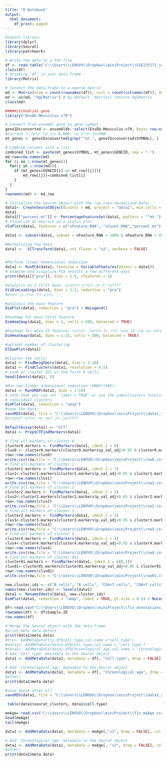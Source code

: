 ---
title: "R Notebook"
output:
  html_document:
    df_print: paged
---

```{r}
#import libries:
library(dplyr)
library(Seurat)
library(patchwork)
```

```{r}
# Write the data to a TSV file
df <- read.table("C:\\Users\\LENOVO\\Dropbox\\miniProject\\GSE225172_sc_MT_Babraham_Blood_aging\\sc_MT_Babraham_Blood_aging.txt", header = TRUE)
class(df)
# Assuming 'df' is your data.frame
library(Matrix)

# Convert the data.frame to a sparse matrix
md <- Matrix(nrow = count(rownames(df)), ncol = count(colnames(df)), data =as.matrix(df)[,], sparse = TRUE)
md <- as(md, "dgCMatrix") # by default, Matrix() returns dgCMatrix
class(md)
```
```{r}
####mitchodrial gene
library("EnsDb.Mmusculus.v79")

# Convert from ensembl.gene to gene.symbol
geneIDsconverted <- ensembldb::select(EnsDb.Mmusculus.v79, keys= row.names(md), keytype = "GENEID", columns = c("SYMBOL","GENEID"))
#חסרים עוד ~8,000 גנים ככל הנראה זה פסאודוגנים lncRNA
mt_genes <- geneIDsconverted[grep("^mt-", geneIDsconverted$SYMBOL), ]
```

```{r}
# Combine columns into a list
combined_list <- paste(mt_genes$SYMBOL, mt_genes$GENEID, sep = "-")
md_row=row.names(md)
for (i in 1:nrow(mt_genes)){
  for(j in 1:nrow(md)){
    if (mt_genes$GENEID[i] == md_row[[j]]){
        md_row[[j]]=combined_list[i]
    }
  }
}
rownames(md) <- md_row
```

```{r}
# Initialize the Seurat object with the raw (non-normalized data).
data1<- CreateSeuratObject(counts = md, project = "data1", min.cells = 3, min.features = 200)
data1
data1[["percent.mt"]] <- PercentageFeatureSet(data1, pattern = "^mt-")
# Visualize QC metrics as a violin plot
VlnPlot(data1, features = c("nFeature_RNA", "nCount_RNA","percent.mt"), ncol = 3)
```

```{r}
data1 <- subset(data1, subset = nFeature_RNA > 1000 & nFeature_RNA < 4500 &  nCount_RNA<750000 & percent.mt < 6)
```

```{r}
#Normalizing the data
data1 <-  SCTransform(data1, vst.flavor = "v2", verbose = FALSE)

```

```{r}

```

```{r}
#Perform linear dimensional reduction
data1 <- RunPCA(data1, features = VariableFeatures(object = data1))
# Examine and visualize PCA results a few different ways
print(data1[["pca"]], dims = 1:5, nfeatures = 5)

```

```{r}
#analysis on 2 first dims- למה רק את השתיים הראשונים???
VizDimLoadings(data1, dims = 1:2, reduction = "pca")
#נותנים יותר שונות בין התאים 
```

```{r}
#analysis the main feature
DimPlot(data1, reduction = "pca") + NoLegend()
```

```{r}
#heatmap for main first feature
DimHeatmap(data1, dims = 1, cells = 500, balanced = TRUE)
```

```{r}
#heatmap for main 15 feature- למה מדפיסים שוב עבור 15 אפשר לוותר על ההדפסה  הקודמנת???
DimHeatmap(data1, dims = 1:15, cells = 500, balanced = TRUE)
```

```{r}
#optimal number of clustering
ElbowPlot(data1)
```

```{r}
#Cluster the cells:
data1 <- FindNeighbors(data1, dims = 1:10)
data1 <- FindClusters(data1, resolution = 0.5)
# Look at cluster IDs of the first 5 cells
head(Idents(data1), 5)
```

```{r}
#Run non-linear dimensional reduction (UMAP/tSNE):
data1 <- RunUMAP(data1, dims = 1:10)
# note that you can set `label = TRUE` or use the LabelClusters function to help label
# individual clusters
DimPlot(data1, reduction = "umap")
#save the data:
saveRDS(data1, file = "C:\\Users\\LENOVO\\Dropbox\\miniProject\\data1_tutorial.rds")
#האם ניתן לשפר את החלוקה לקלסטרים????
```

```{r}
DefaultAssay(data1) <- "SCT"
data1 <- PrepSCTFindMarkers(data1)
```

```{r}
# find all markers of cluster 0
cluster0.markers <- FindMarkers(data1, ident.1 = 0)
clus0 <- cluster0.markers[cluster0.markers$p_val_adj<0.05 & cluster0.markers$avg_log2FC >0,]
row<-row.names(clus0)
write.csv(row,file = "C:\\Users\\LENOVO\\Dropbox\\miniProject\\row0.csv")
# find all markers of cluster 1
cluster1.markers <- FindMarkers(data1, ident.1 = 1)
clus1<-cluster1.markers[cluster1.markers$p_val_adj<0.05 & cluster1.markers$avg_log2FC >0,]
row<-row.names(clus1)
write.csv(row,file = "C:\\Users\\LENOVO\\Dropbox\\miniProject\\row1.csv")
# find all markers of cluster 2
cluster2.markers <- FindMarkers(data1, ident.1 = 2)
clus2<-cluster2.markers[cluster2.markers$p_val_adj<0.05 & cluster2.markers$avg_log2FC >0,]
row<-row.names(clus2)
write.csv(row,file = "C:\\Users\\LENOVO\\Dropbox\\miniProject\\row2.csv")
# find all markers of cluster 3
cluster3.markers <- FindMarkers(data1, ident.1 = 3)
clus3<-cluster3.markers[cluster3.markers$p_val_adj<0.05 & cluster3.markers$avg_log2FC >0,]
row<-row.names(clus3)
write.csv(row,file = "C:\\Users\\LENOVO\\Dropbox\\miniProject\\row3.csv")
# find all markers of cluster 4
cluster4.markers <- FindMarkers(data1, ident.1 = 4)
clus4<-cluster4.markers[cluster4.markers$p_val_adj<0.05 & cluster4.markers$avg_log2FC >0,]
row<-row.names(clus4)
write.csv(row,file = "C:\\Users\\LENOVO\\Dropbox\\miniProject\\row4.csv")
# find all markers of cluster 0&1
cluster01.markers <- FindMarkers(data1, ident.1 = c(0,1))
clus01<-cluster01.markers[cluster01.markers$p_val_adj<0.05 & cluster01.markers$avg_log2FC >0,]
row<-row.names(clus01)
write.csv(row,file = "C:\\Users\\LENOVO\\Dropbox\\miniProject\\row01.csv")
```

```{r}

new.cluster.ids <- c("B cells", "B cells", "CD4+T cells", "CD8+T cells", "CD14+ monocyte")
names(new.cluster.ids) <- levels(data1)
data1 <- RenameIdents(data1, new.cluster.ids)
DimPlot(data1, reduction = "umap", label = TRUE, pt.size = 0.5) + NoLegend()
```

```{r}
df<-read.csv("C:\\Users\\LENOVO\\Dropbox\\miniProject\\fix_annotations_ages.csv")
rownames(df) <- df$Sample.ID
row.names(df)
```

```{r}
# Merge the Seurat object with the data frame
#print meta data before 
print(data1@meta.data)
#try<- AddMetaData(try,df$cell.type,col.name ="cell_type")
#data1<- AddMetaData(data1,df$Cell.type,col.name = 'cell.type')
#data1<- AddMetaData(data1,df$Chronological_age,col.name = 'Chronological_age')
# Add 'Cell.type' metadata to the Seurat object
data1 <- AddMetaData(data1, metadata = df[, "Cell.type", drop = FALSE], col.name = "cell.type")

# Add 'Chronological_age' metadata to the Seurat object
data1 <- AddMetaData(data1, metadata = df[, "Chronological_age", drop = FALSE], col.name = "Chronological_age")
#after:
print(data1@meta.data)
```
```{r}
#save data1 after all
saveRDS(data1, file = "C:\\Users\\LENOVO\\Dropbox\\miniProject\\data1_after_all.rds")
```
```{r}
 table(data1$seurat_clusters, data1$cell.type)
```
```{r}
meAge= read.csv("C:\\Users\\LENOVO\\Dropbox\\miniProject\\fix_meAge.csv")
head(meAge)
tail(meAge)
```
```{r}
data1 <- AddMetaData(data1, metadata = meAge[,"v1", drop = FALSE], col.name = "file_name")

# Add 'Chronological_age' metadata to the Seurat object
data1 <- AddMetaData(data1, metadata = meAge[, "v2", drop = FALSE], col.name = "methyl_precent")
#after:
print(data1@meta.data)
```

